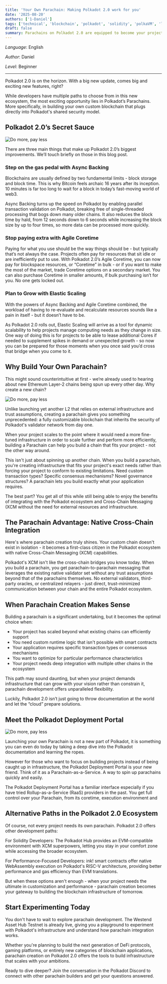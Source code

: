 ```yaml
---
title: 'Your Own Parachain: Making Polkadot 2.0 work for you'
date: '2025-08-20'
authors: ['1-Daniel']
tags: ['technical', 'blockchain', 'polkadot', 'solidity', 'polkaVM', 'lang-en']
draft: false
summary: Parachains on Polkadot 2.0 are equipped to become your project workhorse. Find out what new innovations are coming to Parachains with Polkadot biggest upcoming update
---
```


_Language_: English

_Author_: Daniel

_Level_: Beginner

-----

Polkadot 2.0 is on the horizon. With a big new update, comes big and exciting new features, right?

While developers have multiple paths to choose from in this new ecosystem, the most exciting opportunity lies in Polkadot’s Parachains. More specifically, in building your own custom blockchain that plugs directly into Polkadot's shared security model.

## Polkadot 2.0’s Secret Sauce

![Do more, pay less](/static/images/polkadot/blog/graphics/do-more-pay-less.png)

There are three main things that make up Polkadot 2.0’s biggest improvements. We’ll touch briefly on those in this blog post.

### Step on the gas pedal with Async Backing

Blockchains are usually defined by two fundamental limits - block storage and block time. This is why Bitcoin feels archaic 16 years after its inception. 10 minutes is far too long to wait for a block in today’s fast-moving world of web3.

Async Backing turns up the speed on Polkadot by enabling parallel transaction validation on Polkadot, breaking free of single-threaded processing that bogs down many older chains. It also reduces the block time by hald, from 12 seconds down to 6 seconds while increasing the block size by up to four times, so more data can be processed more quickly.

### Stop paying extra with Agile Coretime

Paying for what you use should be the way things should be - but typically that’s not always the case. Projects often pay for resources that sit idle or are inefficiently put to use. With Polkadot 2.0’s Agile Coretime, you can now pay for blockspace resources, or “Coretime” in bulk - or if you want to make the most of the market, trade Coretime options on a secondary market. You can also purchase Coretime in smaller amounts, if bulk purchasing isn’t for you. No one gets locked out.

### Plan to Grow with Elastic Scaling

With the powers of Async Backing and Agile Coretime combined, the workload of having to re-evaluate and recalculate resources sounds like a pain in itself - but it doesn’t have to be.

As Polkadot 2.0 rolls out, Elastic Scaling will arrive as a tool for dynamic scalability to help projects manage computing needs as they change in size. One way of doing this is for projects to be able to lease additional Cores if needed to supplement spikes in demand or unexpected growth - so now you can be prepared for those moments when you once said you’d cross that bridge when you come to it.

## Why Build Your Own Parachain?

This might sound counterintuitive at first - we’re already used to hearing about new Ethereum Layer-2 chains being spun up every other day. Why create a new chain?

![Do more, pay less](/static/images/polkadot/blog/graphics/l2-vs-parachain.png)

Unlike launching yet another L2 that relies on external infrastructure and trust assumptions, creating a parachain gives you something unprecedented: a fully customizable blockchain that inherits the security of Polkadot's validator network from day one.

When your project scales to the point where it would need a more fine-tuned infrastructure in order to scale further and perform more efficiently, building a Parachain can help you build a chain that fits your project - not the other way around.

This isn't just about spinning up another chain. When you build a parachain, you're creating infrastructure that fits your project's exact needs rather than forcing your project to conform to existing limitations. Need custom transaction types? Specific consensus mechanisms? Novel governance structures? A parachain lets you build exactly what your application requires.

The best part? You get all of this while still being able to enjoy the benefits of integrating with the Polkadot ecosystem and Cross-Chain Messaging (XCM without the need for external resources and infrastructure.

## The Parachain Advantage: Native Cross-Chain Integration

Here's where parachain creation truly shines. Your custom chain doesn't exist in isolation - it becomes a first-class citizen in the Polkadot ecosystem with native Cross-Chain Messaging (XCM) capabilities.

Polkadot's XCM isn't like the cross-chain bridges you know today. When you build a parachain, you get parachain-to-parachain messaging that leverages the existing native validator set without any trust assumptions beyond that of the parachains themselves. No external validators, third-party oracles, or centralized relayers - just direct, trust-minimized communication between your chain and the entire Polkadot ecosystem.

## When Parachain Creation Makes Sense

Building a parachain is a significant undertaking, but it becomes the optimal choice when:

- Your project has scaled beyond what existing chains can efficiently support
- You need custom runtime logic that isn't possible with smart contracts
- Your application requires specific transaction types or consensus mechanisms
- You want to optimize for particular performance characteristics
- Your project needs deep integration with multiple other chains in the ecosystem

This path may sound daunting, but when your project demands infrastructure that can grow with your vision rather than constrain it, parachain development offers unparalleled flexibility.

Luckily, Polkadot 2.0 isn’t just going to throw documentation at the world and let the “cloud” prepare solutions.

## Meet the Polkadot Deployment Portal

![Do more, pay less](/static/images/polkadot/blog/graphics/pdp-mockup.png)

Launching your own Parachain is not a new part of Polkadot, it is something you can even do today by taking a deep dive into the Polkadot documentation and learning the ropes.

However for those who want to focus on building projects instead of being caught up in infrastructure, the Polkadot Deployment Portal is your new friend. Think of it as a Parachain-as-a-Service. A way to spin up parachains quickly and easily.

The Polkadot Deployment Portal has a familiar interface especially if you have tried Rollup-as-a-Service (RaaS) providers in the past. You get full control over your Parachain, from its coretime, execution environment and 

## Alternative Paths in the Polkadot 2.0 Ecosystem

Of course, not every project needs its own parachain. Polkadot 2.0 offers other development paths:

For Solidity Developers: The Polkadot Hub provides an EVM-compatible environment with XCM superpowers, letting you stay in your comfort zone while accessing the broader ecosystem.

For Performance-Focused Developers: ink! smart contracts offer native WebAssembly execution on Polkadot's RISC-V architecture, providing better performance and gas efficiency than EVM translations.

But when these options aren't enough - when your project needs the ultimate in customization and performance - parachain creation becomes your gateway to building the blockchain infrastructure of tomorrow.

## Start Experimenting Today

You don't have to wait to explore parachain development. The Westend Asset Hub Testnet is already live, giving you a playground to experiment with Polkadot's infrastructure and understand how parachain integration works.

Whether you're planning to build the next generation of DeFi protocols, gaming platforms, or entirely new categories of blockchain applications, parachain creation on Polkadot 2.0 offers the tools to build infrastructure that scales with your ambitions.

Ready to dive deeper? Join the conversation in the Polkadot Discord to connect with other parachain builders and get your questions answered.